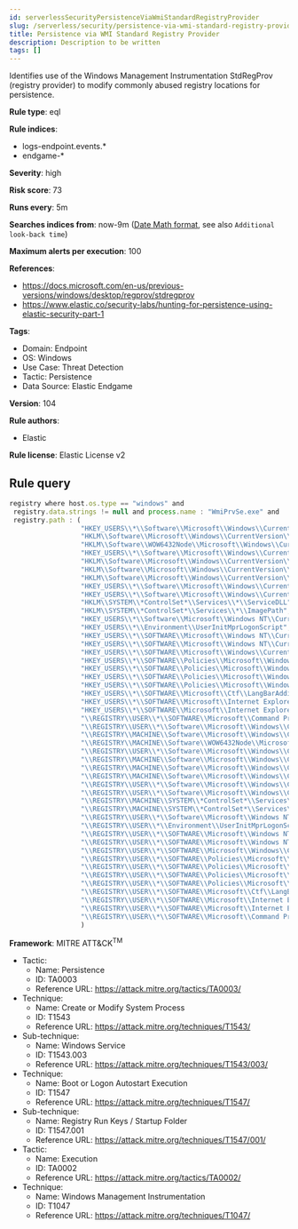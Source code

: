 ```yaml
---
id: serverlessSecurityPersistenceViaWmiStandardRegistryProvider
slug: /serverless/security/persistence-via-wmi-standard-registry-provider
title: Persistence via WMI Standard Registry Provider
description: Description to be written
tags: []
---
```


<div id="persistence-via-wmi-standard-registry-provider"></div>

Identifies use of the Windows Management Instrumentation StdRegProv (registry provider) to modify commonly abused registry locations for persistence.

**Rule type**: eql

**Rule indices**: 

* logs-endpoint.events.*
* endgame-*

**Severity**: high

**Risk score**: 73

**Runs every**: 5m

**Searches indices from**: now-9m ([Date Math format](((ref))/common-options.html#date-math), see also <DocLink id="serverlessSecurityRulesUiCreate" section="set-the-rules-schedule">`Additional look-back time`</DocLink>)

**Maximum alerts per execution**: 100

**References**: 

* https://docs.microsoft.com/en-us/previous-versions/windows/desktop/regprov/stdregprov
* https://www.elastic.co/security-labs/hunting-for-persistence-using-elastic-security-part-1

**Tags**: 

* Domain: Endpoint
* OS: Windows
* Use Case: Threat Detection
* Tactic: Persistence
* Data Source: Elastic Endgame

**Version**: 104

**Rule authors**: 

* Elastic

**Rule license**: Elastic License v2

## Rule query

```js
registry where host.os.type == "windows" and
 registry.data.strings != null and process.name : "WmiPrvSe.exe" and
 registry.path : (
                  "HKEY_USERS\\*\\Software\\Microsoft\\Windows\\CurrentVersion\\Run\\*",
                  "HKLM\\Software\\Microsoft\\Windows\\CurrentVersion\\Run\\*",
                  "HKLM\\Software\\WOW6432Node\\Microsoft\\Windows\\CurrentVersion\\Run\\*",
                  "HKEY_USERS\\*\\Software\\Microsoft\\Windows\\CurrentVersion\\Policies\\Explorer\\Run\\*",
                  "HKLM\\Software\\Microsoft\\Windows\\CurrentVersion\\Policies\\Explorer\\Run\\*",
                  "HKLM\\Software\\Microsoft\\Windows\\CurrentVersion\\RunOnce\\*",
                  "HKLM\\Software\\Microsoft\\Windows\\CurrentVersion\\RunOnceEx\\*",
                  "HKEY_USERS\\*\\Software\\Microsoft\\Windows\\CurrentVersion\\RunOnce\\*",
                  "HKEY_USERS\\*\\Software\\Microsoft\\Windows\\CurrentVersion\\RunOnceEx\\*",
                  "HKLM\\SYSTEM\\*ControlSet*\\Services\\*\\ServiceDLL",
                  "HKLM\\SYSTEM\\*ControlSet*\\Services\\*\\ImagePath",
                  "HKEY_USERS\\*\\Software\\Microsoft\\Windows NT\\CurrentVersion\\Winlogon\\Shell\\*",
                  "HKEY_USERS\\*\\Environment\\UserInitMprLogonScript",
                  "HKEY_USERS\\*\\SOFTWARE\\Microsoft\\Windows NT\\CurrentVersion\\Windows\\Load",
                  "HKEY_USERS\\*\\SOFTWARE\\Microsoft\\Windows NT\\CurrentVersion\\Winlogon\\Shell",
                  "HKEY_USERS\\*\\SOFTWARE\\Microsoft\\Windows\\CurrentVersion\\Policies\\System\\Shell",
                  "HKEY_USERS\\*\\SOFTWARE\\Policies\\Microsoft\\Windows\\System\\Scripts\\Logoff\\Script",
                  "HKEY_USERS\\*\\SOFTWARE\\Policies\\Microsoft\\Windows\\System\\Scripts\\Logon\\Script",
                  "HKEY_USERS\\*\\SOFTWARE\\Policies\\Microsoft\\Windows\\System\\Scripts\\Shutdown\\Script",
                  "HKEY_USERS\\*\\SOFTWARE\\Policies\\Microsoft\\Windows\\System\\Scripts\\Startup\\Script",
                  "HKEY_USERS\\*\\SOFTWARE\\Microsoft\\Ctf\\LangBarAddin\\*\\FilePath",
                  "HKEY_USERS\\*\\SOFTWARE\\Microsoft\\Internet Explorer\\Extensions\\*\\Exec",
                  "HKEY_USERS\\*\\SOFTWARE\\Microsoft\\Internet Explorer\\Extensions\\*\\Script",
                  "\\REGISTRY\\USER\\*\\SOFTWARE\\Microsoft\\Command Processor\\Autorun",
                  "\\REGISTRY\\USER\\*\\Software\\Microsoft\\Windows\\CurrentVersion\\Run\\*",
                  "\\REGISTRY\\MACHINE\\Software\\Microsoft\\Windows\\CurrentVersion\\Run\\*",
                  "\\REGISTRY\\MACHINE\\Software\\WOW6432Node\\Microsoft\\Windows\\CurrentVersion\\Run\\*",
                  "\\REGISTRY\\USER\\*\\Software\\Microsoft\\Windows\\CurrentVersion\\Policies\\Explorer\\Run\\*",
                  "\\REGISTRY\\MACHINE\\Software\\Microsoft\\Windows\\CurrentVersion\\Policies\\Explorer\\Run\\*",
                  "\\REGISTRY\\MACHINE\\Software\\Microsoft\\Windows\\CurrentVersion\\RunOnce\\*",
                  "\\REGISTRY\\MACHINE\\Software\\Microsoft\\Windows\\CurrentVersion\\RunOnceEx\\*",
                  "\\REGISTRY\\USER\\*\\Software\\Microsoft\\Windows\\CurrentVersion\\RunOnce\\*",
                  "\\REGISTRY\\USER\\*\\Software\\Microsoft\\Windows\\CurrentVersion\\RunOnceEx\\*",
                  "\\REGISTRY\\MACHINE\\SYSTEM\\*ControlSet*\\Services\\*\\ServiceDLL",
                  "\\REGISTRY\\MACHINE\\SYSTEM\\*ControlSet*\\Services\\*\\ImagePath",
                  "\\REGISTRY\\USER\\*\\Software\\Microsoft\\Windows NT\\CurrentVersion\\Winlogon\\Shell\\*",
                  "\\REGISTRY\\USER\\*\\Environment\\UserInitMprLogonScript",
                  "\\REGISTRY\\USER\\*\\SOFTWARE\\Microsoft\\Windows NT\\CurrentVersion\\Windows\\Load",
                  "\\REGISTRY\\USER\\*\\SOFTWARE\\Microsoft\\Windows NT\\CurrentVersion\\Winlogon\\Shell",
                  "\\REGISTRY\\USER\\*\\SOFTWARE\\Microsoft\\Windows\\CurrentVersion\\Policies\\System\\Shell",
                  "\\REGISTRY\\USER\\*\\SOFTWARE\\Policies\\Microsoft\\Windows\\System\\Scripts\\Logoff\\Script",
                  "\\REGISTRY\\USER\\*\\SOFTWARE\\Policies\\Microsoft\\Windows\\System\\Scripts\\Logon\\Script",
                  "\\REGISTRY\\USER\\*\\SOFTWARE\\Policies\\Microsoft\\Windows\\System\\Scripts\\Shutdown\\Script",
                  "\\REGISTRY\\USER\\*\\SOFTWARE\\Policies\\Microsoft\\Windows\\System\\Scripts\\Startup\\Script",
                  "\\REGISTRY\\USER\\*\\SOFTWARE\\Microsoft\\Ctf\\LangBarAddin\\*\\FilePath",
                  "\\REGISTRY\\USER\\*\\SOFTWARE\\Microsoft\\Internet Explorer\\Extensions\\*\\Exec",
                  "\\REGISTRY\\USER\\*\\SOFTWARE\\Microsoft\\Internet Explorer\\Extensions\\*\\Script",
                  "\\REGISTRY\\USER\\*\\SOFTWARE\\Microsoft\\Command Processor\\Autorun"
                  )

```

**Framework**: MITRE ATT&CK<sup>TM</sup>

* Tactic:
    * Name: Persistence
    * ID: TA0003
    * Reference URL: https://attack.mitre.org/tactics/TA0003/
* Technique:
    * Name: Create or Modify System Process
    * ID: T1543
    * Reference URL: https://attack.mitre.org/techniques/T1543/
* Sub-technique:
    * Name: Windows Service
    * ID: T1543.003
    * Reference URL: https://attack.mitre.org/techniques/T1543/003/
* Technique:
    * Name: Boot or Logon Autostart Execution
    * ID: T1547
    * Reference URL: https://attack.mitre.org/techniques/T1547/
* Sub-technique:
    * Name: Registry Run Keys / Startup Folder
    * ID: T1547.001
    * Reference URL: https://attack.mitre.org/techniques/T1547/001/
* Tactic:
    * Name: Execution
    * ID: TA0002
    * Reference URL: https://attack.mitre.org/tactics/TA0002/
* Technique:
    * Name: Windows Management Instrumentation
    * ID: T1047
    * Reference URL: https://attack.mitre.org/techniques/T1047/


